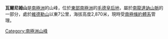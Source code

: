 {{coord|72|6|S|24|10|E|display=title}}

'''瓦爾尼姆山'''是[[南極洲|南極洲]]的山峰，位於[[東部南極洲|東部南極洲]]的[[毛德皇后地|毛德皇后地]]，屬於[[南龍達訥山脈|南龍達訥山脈]]的一部分，處於[[維德勒山|維德勒山]]以東7公里，海拔高度2,870米，現時受[[南極條約體系|南極條約體系]]管理。

{{Antarctica-geo-stub}}
[[Category:南極洲山峰|Category:南極洲山峰]]